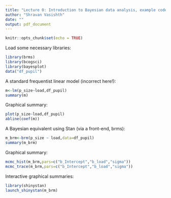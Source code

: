 ```yaml
---
title: "Lecture 0: Introduction to Bayesian data analysis, example code"
author: "Shravan Vasishth"
date: ""
output: pdf_document
---
```


```r
knitr::opts_chunk$set(echo = TRUE)
```

Load some necessary libraries:

```r
library(brms)
library(bcogsci)
library(bayesplot)
data("df_pupil")
```

A standard frequentist linear model (incorrect here!):

```r
m<-lm(p_size~load,df_pupil)
summary(m)
```

Graphical summary:

```r
plot(p_size~load,df_pupil)
abline(coef(m))
```

A Bayesian equivalent using Stan (via a front-end, brms):

```r
m_brm<-brm(p_size ~ load,data=df_pupil)
summary(m_brm)
```

Graphical summary:

```r
mcmc_hist(m_brm,pars=c("b_Intercept","b_load","sigma"))
mcmc_trace(m_brm,pars=c("b_Intercept","b_load","sigma"))
```

Interactive graphical summaries:

```r
library(shinystan)
launch_shinystan(m_brm)
```
